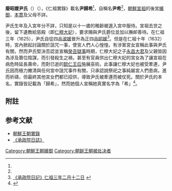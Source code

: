 '''廢昭媛尹氏'''（{{kor|k=폐소원윤씨|hanja=廢昭媛尹氏|rm=Pye Sowon Yunssi}}）（{{bd|？||1632年|}}），《仁祖實錄》載名'''尹歸希'''<ref name="仁祖實錄"/>，自稱名'''尹希'''<ref name="仁祖實錄"/>，[[朝鮮宣祖|朝鮮宣祖]]的後宮[[嬪御|嬪御]]，[[本貫|本貫]]及父母不詳。

尹氏生年及入宮年分不詳，只知是以十一歲的稚齡被選入宮中服侍。宣祖去世之後，留下遺教給慈殿（即[[仁穆大妃|仁穆大妃]]），要求賜與尹氏爵位並加以撫卹善待。在仁祖三年（1625），尹氏自從四品[[淑媛|淑媛]]晉升為正四品[[昭媛|昭媛]]<ref>[http://sjw.history.go.kr/inspection/insp_result_s.jsp?query=%E5%BE%8C%E5%AE%AE&selK=1&selT=1&cp=1&list_per_page=10&pos=5 《承政院日記》仁祖三年二月十二日] {{webarchive|url=https://archive.is/20140108092128/http://sjw.history.go.kr/inspection/insp_result_s.jsp?query=%E5%BE%8C%E5%AE%AE&selK=1&selT=1&cp=1&list_per_page=10&pos=5 |date=2014-01-08 }}</ref>。但是在仁祖十年（1632）時，宮內掀起討論關於詛咒一事，使宮人們人心惶惶。有涉案宮女宣稱此事與尹氏有關，然而尹氏堅決否認並宣稱[[癸丑獄事|癸丑獄事]]時期，仁穆大妃之子[[永昌大君|永昌大君]]及父親皆因為涉及篡位陰謀，而引發殺生之禍，甚至有官員供出仁穆大妃的宮女為了讓宣祖在病危時延長壽命，而對已逝的[[懿仁王后|懿仁王后]]施展巫術。此事讓仁穆大妃也被受牽連，尹氏因而極力撇清與任何宮中詛咒事件有關，只承認說祭祀之事純屬宮人們患病，進而祈禱，但最終其他宮女們都已招供，導致尹氏被牽連而被仗死。關於尹氏的本名，實錄皆記載為「歸希」，然而她個人宣稱她真實名字為「希」<ref name="仁祖實錄">{{Cite web |url=http://sillok.history.go.kr/inspection/insp_king.jsp?id=wpa_11010023_002&tabid=w |title=《仁祖實錄》27卷，仁祖10年（1632年）10月23日紀錄二 |access-date=2014-05-26 |archive-url=https://web.archive.org/web/20140108103928/http://sillok.history.go.kr/inspection/insp_king.jsp?id=wpa_11010023_002&tabid=w |archive-date=2014-01-08 |dead-url=no }}</ref>。

==附註==
<references/>
==参考文献==
*[http://sillok.history.go.kr/main/main.jsp 朝鮮王朝實錄] {{Wayback|url=http://sillok.history.go.kr/main/main.jsp |date=20150905161523 }}
*[http://sjw.history.go.kr/main/main.jsp 《承政院日誌》] {{Wayback|url=http://sjw.history.go.kr/main/main.jsp |date=20140906210340 }}

[[Category:朝鮮王朝嬪御|Category:朝鮮王朝嬪御]]
[[Category:朝鲜王朝被处决者|Category:朝鲜王朝被处决者]]